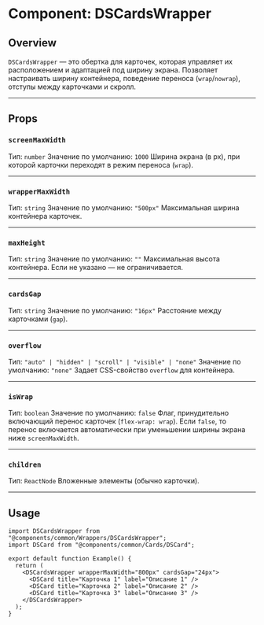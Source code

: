 # Component: DSCardsWrapper

## Overview
`DSCardsWrapper` — это обертка для карточек, которая управляет их расположением и адаптацией под ширину экрана.
Позволяет настраивать ширину контейнера, поведение переноса (`wrap`/`nowrap`), отступы между карточками и скролл.

---

## Props

### `screenMaxWidth`
Тип: `number`
Значение по умолчанию: `1000`
Ширина экрана (в px), при которой карточки переходят в режим переноса (`wrap`).

---

### `wrapperMaxWidth`
Тип: `string`
Значение по умолчанию: `"500px"`
Максимальная ширина контейнера карточек.

---

### `maxHeight`
Тип: `string`
Значение по умолчанию: `""`
Максимальная высота контейнера. Если не указано — не ограничивается.

---

### `cardsGap`
Тип: `string`
Значение по умолчанию: `"16px"`
Расстояние между карточками (`gap`).

---

### `overflow`
Тип: `"auto" | "hidden" | "scroll" | "visible" | "none"`
Значение по умолчанию: `"none"`
Задает CSS-свойство `overflow` для контейнера.

---

### `isWrap`
Тип: `boolean`
Значение по умолчанию: `false`
Флаг, принудительно включающий перенос карточек (`flex-wrap: wrap`).
Если `false`, то перенос включается автоматически при уменьшении ширины экрана ниже `screenMaxWidth`.

---

### `children`
Тип: `ReactNode`
Вложенные элементы (обычно карточки).

---

## Usage

```tsx
import DSCardsWrapper from "@components/common/Wrappers/DSCardsWrapper";
import DSCard from "@components/common/Cards/DSCard";

export default function Example() {
  return (
    <DSCardsWrapper wrapperMaxWidth="800px" cardsGap="24px">
      <DSCard title="Карточка 1" label="Описание 1" />
      <DSCard title="Карточка 2" label="Описание 2" />
      <DSCard title="Карточка 3" label="Описание 3" />
    </DSCardsWrapper>
  );
}
